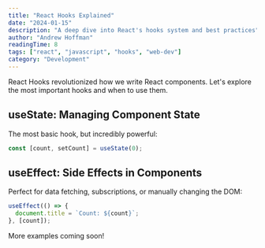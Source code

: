 ```yaml
---
title: "React Hooks Explained"
date: "2024-01-15"
description: "A deep dive into React's hooks system and best practices"
author: "Andrew Hoffman"
readingTime: 8
tags: ["react", "javascript", "hooks", "web-dev"]
category: "Development"
---
```


React Hooks revolutionized how we write React components. Let's explore the most important hooks and when to use them.

## useState: Managing Component State

The most basic hook, but incredibly powerful:

```javascript
const [count, setCount] = useState(0);
```

## useEffect: Side Effects in Components

Perfect for data fetching, subscriptions, or manually changing the DOM:

```javascript
useEffect(() => {
  document.title = `Count: ${count}`;
}, [count]);
```

More examples coming soon!
